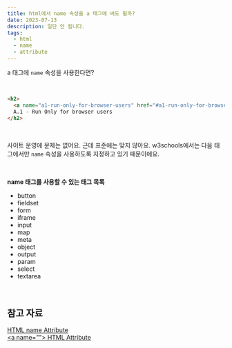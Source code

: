 ```yaml
---
title: html에서 name 속성을 a 태그에 써도 될까?
date: 2023-07-13
description: 일단 안 됩니다.
tags:
  - html
  - name
  - attribute
---
```


a 태그에 `name` 속성을 사용한다면?

<br />

```html
<h2>
  <a name="a1-run-only-for-browser-users" href="#a1-run-only-for-browser-users" class=""></a>
  A.1 - Run Only for browser users
</h2>
```

<br />

사이트 운영에 문제는 없어요. 근데 표준에는 맞지 않아요. w3schools에서는 다음 태그에서만 `name` 속성을 사용하도록 지정하고 있기 때문이에요.

<br />

**name 태그를 사용할 수 있는 태그 목록**

- button
- fieldset
- form
- iframe
- input
- map
- meta
- object
- output
- param
- select
- textarea

<br />

## 참고 자료

[HTML name Attribute](https://www.w3schools.com/tags/att_name.asp)  
[\<a name=\"\"\> HTML Attribute](https://html.com/attributes/a-name/)
